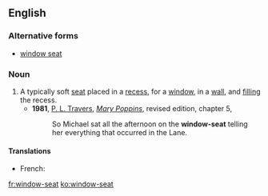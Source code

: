 ==English==

===Alternative forms===
* [[window seat]]

===Noun===
{{en-noun|head=[[window]]-[[seat]]}}
# A typically soft [[seat]] placed in a [[recess]], for a [[window]], in a [[wall]], and [[fill]]ing the recess.
#* '''1981''', [[w:P. L. Travers|P. L. Travers]], [[w:Mary Poppins|''Mary Poppins'']], revised edition, chapter 5,
#*: So Michael sat all the afternoon on the '''window-seat''' telling her everything that occurred in the Lane.

====Translations====
{{trans-top}}
* French: {{t+|fr|coussiège|m}}
{{trans-mid}}
{{trans-bottom}}

[[fr:window-seat]]
[[ko:window-seat]]